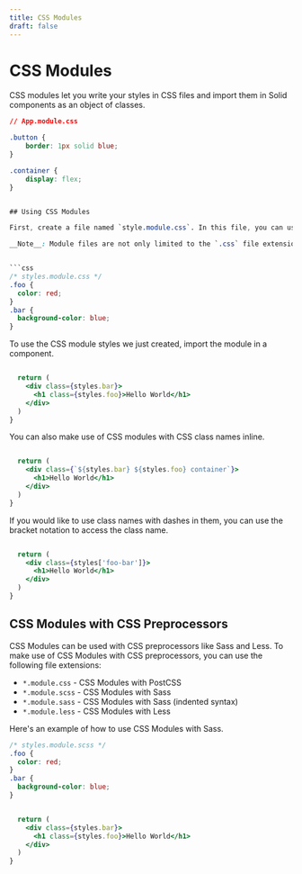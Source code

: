 ```yaml
---
title: CSS Modules
draft: false
---
```



# CSS Modules

CSS modules let you write your styles in CSS files and import them in Solid components as an object of classes. 

```css 
// App.module.css

.button {
	border: 1px solid blue;
}

.container {
	display: flex;
}


## Using CSS Modules 

First, create a file named `style.module.css`. In this file, you can use CSS normally.

__Note__: Module files are not only limited to the `.css` file extension, you can also have `*.module.(scss|sass|css)` file extensions depending on if your project is using a CSS preprocessor.


```css 
/* styles.module.css */
.foo {
  color: red;
}
.bar {
  background-color: blue;
}
```

To use the CSS module styles we just created, import the module in a component.

```jsx

  return (
    <div class={styles.bar}>
      <h1 class={styles.foo}>Hello World</h1>
    </div>
  )
}
```

You can also make use of CSS modules with CSS class names inline.

```jsx

  return (
    <div class={`${styles.bar} ${styles.foo} container`}>
      <h1>Hello World</h1>
    </div>
  )
}
```

If you would like to use class names with dashes in them, you can use the bracket notation to access the class name.

```jsx

  return (
    <div class={styles['foo-bar']}>
      <h1>Hello World</h1>
    </div>
  )
}
```

## CSS Modules with CSS Preprocessors

CSS Modules can be used with CSS preprocessors like Sass and Less. To make use of CSS Modules with CSS preprocessors, you can use the following file extensions:

- `*.module.css` - CSS Modules with PostCSS
- `*.module.scss` - CSS Modules with Sass
- `*.module.sass` - CSS Modules with Sass (indented syntax)
- `*.module.less` - CSS Modules with Less

Here's an example of how to use CSS Modules with Sass.

```scss
/* styles.module.scss */
.foo {
  color: red;
}
.bar {
  background-color: blue;
}
```

```jsx

  return (
    <div class={styles.bar}>
      <h1 class={styles.foo}>Hello World</h1>
    </div>
  )
}
```